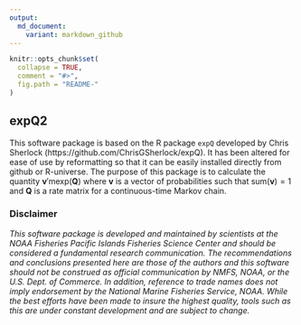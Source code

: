 ```yaml
---
output:
  md_document:
    variant: markdown_github
---
```


<!-- README.md is generated from README.Rmd. Please edit that file -->

```r
knitr::opts_chunk$set(
  collapse = TRUE,
  comment = "#>",
  fig.path = "README-"
)
```


## expQ2

This software package is based on the R package `expQ` developed by Chris Sherlock (https://github.com/ChrisGSherlock/expQ). It has been altered for ease of use by reformatting so
that it can be easily installed directly from github or R-universe. The purpose of this 
package is to calculate the quantity $\mathbf{v}'\text{mexp}(\mathbf{Q})$ where $\mathbf{v}$ is a vector of probabilities such that $\text{sum}(\mathbf{v})=1$ and $\mathbf{Q}$ is a rate matrix for a continuous-time Markov chain. 

### Disclaimer
*This software package is developed and maintained by scientists at the NOAA Fisheries Pacific Islands Fisheries Science Center and should be considered a fundamental research communication. The recommendations and conclusions presented here are those of the authors and this software should not be construed as official communication by NMFS, NOAA, or the U.S. Dept. of Commerce. In addition, reference to trade names does not imply endorsement by the National Marine Fisheries Service, NOAA. While the best efforts have been made to insure the highest quality, tools such as this are under constant development and are subject to change.*
